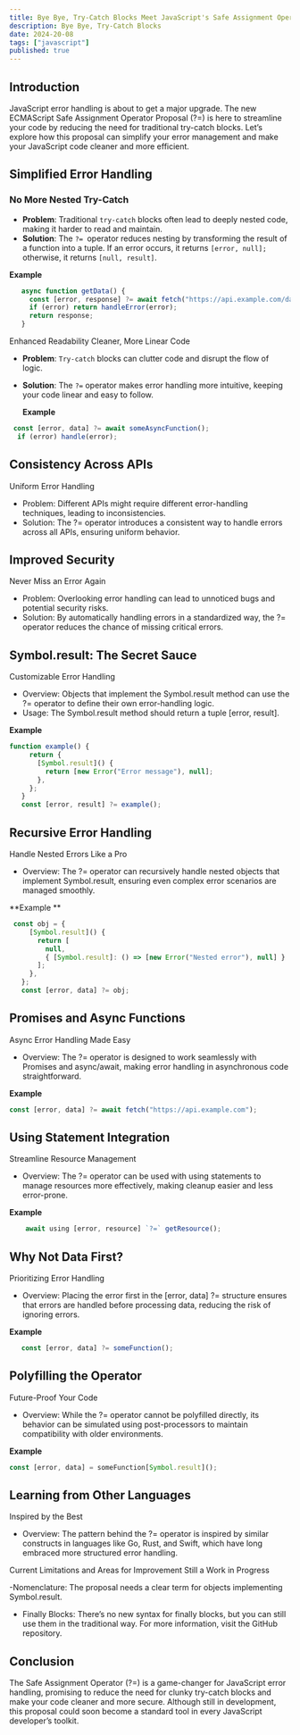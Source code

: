 ```yaml
---
title: Bye Bye, Try-Catch Blocks Meet JavaScript's Safe Assignment Operator Proposal😉
description: Bye Bye, Try-Catch Blocks
date: 2024-20-08
tags: ["javascript"]
published: true
---
```


## **Introduction**

JavaScript error handling is about to get a major upgrade. The new ECMAScript
Safe Assignment Operator Proposal (?=) is here to streamline your code by
reducing the need for traditional try-catch blocks. Let’s explore how this
proposal can simplify your error management and make your JavaScript code cleaner
and more efficient.

## **Simplified Error Handling**

### **No More Nested Try-Catch**

- **Problem**: Traditional `try-catch` blocks often lead to deeply nested code, making
  it harder to read and maintain.
- **Solution**: The `?= `operator reduces nesting by transforming the result of a function
  into a tuple. If an error occurs, it returns `[error, null];` otherwise, it returns `[null, result]`.

**Example**

```js
   async function getData() {
     const [error, response] ?= await fetch("https://api.example.com/data");
     if (error) return handleError(error);
     return response;
   }
```

Enhanced Readability
Cleaner, More Linear Code

- **Problem**: `Try-catch` blocks can clutter code and disrupt the flow of logic.
- **Solution**: The `?=` operator makes error handling more intuitive, keeping your
  code linear and easy to follow.

  **Example**

```js
 const [error, data] ?= await someAsyncFunction();
  if (error) handle(error);
```

## **Consistency Across APIs**

Uniform Error Handling

- Problem: Different APIs might require different error-handling techniques, leading to inconsistencies.
- Solution: The ?= operator introduces a consistent way to handle errors across all APIs, ensuring uniform behavior.

## **Improved Security**

Never Miss an Error Again

- Problem: Overlooking error handling can lead to unnoticed bugs and potential security risks.
- Solution: By automatically handling errors in a standardized way, the ?= operator reduces the chance of missing critical errors.

## **Symbol.result: The Secret Sauce**

Customizable Error Handling

- Overview: Objects that implement the Symbol.result method can use the ?= operator to define their own error-handling logic.
- Usage: The Symbol.result method should return a tuple [error, result].

**Example**

```js
function example() {
     return {
       [Symbol.result]() {
         return [new Error("Error message"), null];
       },
     };
   }
   const [error, result] ?= example();
```

## **Recursive Error Handling**

Handle Nested Errors Like a Pro

- Overview: The ?= operator can recursively handle nested objects that implement Symbol.result, ensuring even complex error scenarios are managed smoothly.

**Example **

```js
 const obj = {
     [Symbol.result]() {
       return [
         null,
         { [Symbol.result]: () => [new Error("Nested error"), null] }
       ];
     },
   };
   const [error, data] ?= obj;
```

## **Promises and Async Functions**

Async Error Handling Made Easy

- Overview: The ?= operator is designed to work seamlessly with Promises
  and async/await, making error handling in asynchronous code straightforward.

**Example**

```js
const [error, data] ?= await fetch("https://api.example.com");
```

## **Using Statement Integration**

Streamline Resource Management

- Overview: The ?= operator can be used with using statements to manage
  resources more effectively, making cleanup easier and less error-prone.

**Example**

```js
    await using [error, resource] `?=` getResource();
```

## **Why Not Data First?**

Prioritizing Error Handling

- Overview: Placing the error first in the [error, data] ?= structure ensures that errors
  are handled before processing data, reducing the risk of ignoring errors.

**Example**

```js
   const [error, data] ?= someFunction();
```

## **Polyfilling the Operator**

Future-Proof Your Code

- Overview: While the ?= operator cannot be polyfilled directly, its behavior can be
  simulated using post-processors to maintain compatibility with older environments.

**Example**

```js
const [error, data] = someFunction[Symbol.result]();
```

## **Learning from Other Languages**

Inspired by the Best

- Overview: The pattern behind the ?= operator is inspired by similar constructs in languages
  like Go, Rust, and Swift, which have long embraced more structured error handling.

Current Limitations and Areas for Improvement
Still a Work in Progress

-Nomenclature: The proposal needs a clear term for objects implementing Symbol.result.

- Finally Blocks: There’s no new syntax for finally blocks, but you can still use them in the traditional way.
  For more information, visit the GitHub repository.

## **Conclusion**

The Safe Assignment Operator (?=) is a game-changer for JavaScript error handling, promising to
reduce the need for clunky try-catch blocks and make your code cleaner and more secure. Although still
in development, this proposal could soon become a standard tool in every JavaScript developer’s toolkit.
